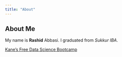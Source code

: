 ```yaml
---
title: "About"
---
```


## About Me
My name is **Rashid** Abbasi. I graduated from *Sukkur IBA*. 



[Kane’s Free Data Science Bootcamp](https://bootcamp.davidkane.info)